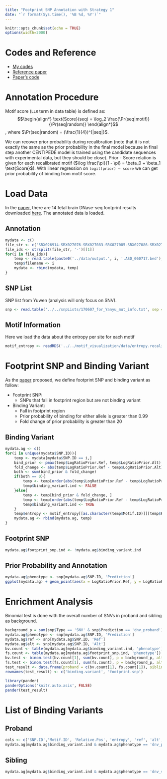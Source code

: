 ```yaml
---
title: "Footprint SNP Annotation with Strategy 1"
date: "`r format(Sys.time(), '%B %d, %Y')`"
---
```


<style>
pre code, pre, code {
    white-space: pre !important;
    overflow-x: scroll !important;
    word-break: keep-all !important;
    word-wrap: initial !important;
}
</style>

```r
knitr::opts_chunk$set(echo = TRUE)
options(width=2000)
```

# Codes and Reference

* [My codes](https://github.com/liangyy/footprint_annotation)
* [Reference paper](http://journals.plos.org/plosgenetics/article?id=10.1371/journal.pgen.1005875)
* [Paper's code](https://github.com/piquelab/which_gen_vars)

# Annotation Procedure

Motif score (`LLR` term in data table) is defined as:
$$\begin{align*}
    \text{Score}(seq) = \log_2 \frac{\Pr(seq|motif)}{\Pr(seq|random)}
\end{align*}$$
, where $\Pr(seq|random) = (\frac{1}{4})^{|seq|}$.

We can recover prior probability during recalibration (note that it is not exactly the same as the prior probability in the final model because in final step another CENTIPEDE model is trained using the candidate sequences with experimental data, but they should be close).  Prior - Score relation is given for each recalibrated motif ($\log \frac{\pi}{1 - \pi} = \beta_0 + \beta_1 \text{Score}$). With linear regression on `logit(prior) ~ score` we can get prior probability of binding from motif score. 

# Load Data

In the [paper](http://journals.plos.org/plosgenetics/article?id=10.1371/journal.pgen.1005875), there are 14 fetal brain DNase-seq footprint results downloaded [here](http://genome.grid.wayne.edu/centisnps/bytissue/). The annotated data is loaded.

## Annotation

```r
mydata <- c()
file_str <- c('SRX026914-SRX027076-SRX027083-SRX027085-SRX027086-SRX027089-SRX027091-SRX040380-SRX040395-SRX062364-SRX121276-SRX121277-SRX121278-SRX201815')
file_ids <- strsplit(file_str, '-')[[1]]
for(i in file_ids){
    temp <- read.table(paste0('../data/output.', i, '.ASD_060717.bed'), sep = '\t', header = T)
    temp$filename <- i
    mydata <- rbind(mydata, temp)
}
```

## SNP List

SNP list from Yuwen (analysis will only focus on SNV).

```r
snp <- read.table('../../snpLists/170607_for_Yanyu_mut_info.txt', sep = '\t', header = T)
```

## Motif Information

Here we load the data about the entropy per site for each motif 

```r
motif_entropy <- readRDS('../../motif_visualization/data/entropy.recalibratedMotifs.rds')
```

# Footprint SNP and Binding Variant

As the [paper](http://journals.plos.org/plosgenetics/article?id=10.1371/journal.pgen.1005875) proposed, we define footprint SNP and binding variant as follow:

* Footprint SNP: 
    - SNPs that fall in footprint region but are not binding variant
* Binding Variant: 
    - Fall in footprint region
    - Prior probability of binding for either allele is greater than 0.99
    - Fold change of prior probability is greater than 20

## Binding Variant

```r
mydata.ag <- c()
for(i in unique(mydata$SNP.ID)){
    temp <- mydata[mydata$SNP.ID == i,]
    bind_prior <- pmax(temp$LogRatioPrior.Ref, temp$LogRatioPrior.Alt) > log(0.99/0.01)
    fold_change <- abs(temp$LogRatioPrior.Ref - temp$LogRatioPrior.Alt) > log(20)
    both <- sum(bind_prior & fold_change)
    if(both == 0){
        temp <- temp[order(abs(temp$LogRatioPrior.Ref - temp$LogRatioPrior.Alt), decreasing = T)[1],]
        temp$binding_variant.ind <- FALSE
    }else{
        temp <- temp[bind_prior & fold_change, ]
        temp <- temp[order(abs(temp$LogRatioPrior.Ref - temp$LogRatioPrior.Alt), decreasing = T)[1],]
        temp$binding_variant.ind <- TRUE
    }
    temp$entropy <- motif_entropy[[as.character(temp$Motif.ID)]][temp$Relative.Pos]
    mydata.ag <- rbind(mydata.ag, temp)
}
```

## Footprint SNP

```r
mydata.ag$footprint_snp.ind <- !mydata.ag$binding_variant.ind
```

## Prior Probability and Annotation

```r
mydata.ag$phenotype <- snp[mydata.ag$SNP.ID, 'Prediction']
ggplot(mydata.ag) + geom_point(aes(x = LogRatioPrior.Ref, y = LogRatioPrior.Alt, color = binding_variant.ind, shape = phenotype))
```

# Enrichment Analysis

Binomial test is done with the overall number of SNVs in proband and sibling as background.

```r
background_p = sum(snp$Type == 'SNV' & snp$Prediction == 'dnv_proband') / sum(snp$Type == 'SNV')
mydata.ag$phenotype <- snp[mydata.ag$SNP.ID, 'Prediction']
mydata.ag$ref <- snp[mydata.ag$SNP.ID, 'Ref']
mydata.ag$alt <- snp[mydata.ag$SNP.ID, 'Alt']
bv.count <- table(mydata.ag[mydata.ag$binding_variant.ind, 'phenotype'])
fs.count <- table(mydata.ag[mydata.ag$footprint_snp.ind, 'phenotype'])
bv.test <- binom.test(bv.count[1], sum(bv.count), p = background_p, alternative = 'greater')
fs.test <- binom.test(fs.count[1], sum(fs.count), p = background_p, alternative = 'greater')
test_result <- data.frame(proband = c(bv.count[1], fs.count[1]), sibling = c(bv.count[2], fs.count[2]), p.value = c(bv.test$p.value, fs.test$p.value))
rownames(test_result) <- c('binding.variant', 'footprint.snp')
```

```r
library(pander)
panderOptions('knitr.auto.asis', FALSE)
pander(test_result)
```

# List of Binding Variants

## Proband

```r
cols <- c('SNP.ID','Motif.ID', 'Relative.Pos', 'entropy', 'ref', 'alt', 'LogRatioPrior.Ref', 'LogRatioPrior.Alt')
mydata.ag[mydata.ag$binding_variant.ind & mydata.ag$phenotype == 'dnv_proband', cols]
```

## Sibling

```r
mydata.ag[mydata.ag$binding_variant.ind & mydata.ag$phenotype == 'dnv_sibling', cols]
```
